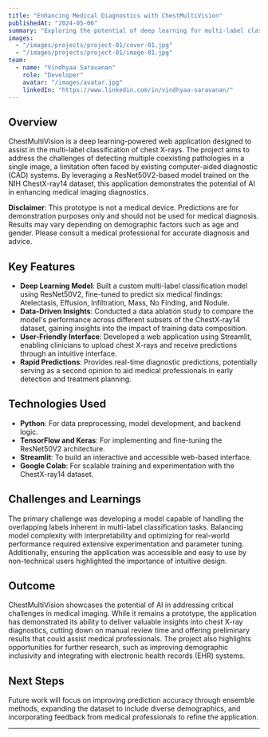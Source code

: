 ```yaml
---
title: "Enhancing Medical Diagnostics with ChestMultiVision"
publishedAt: "2024-05-06"
summary: "Exploring the potential of deep learning for multi-label classification of chest X-rays, enabling early detection of multiple medical findings with a user-friendly application."
images:
  - "/images/projects/project-01/cover-01.jpg"
  - "/images/projects/project-01/image-01.jpg"
team:
  - name: "Vindhyaa Saravanan"
    role: "Developer"
    avatar: "/images/avatar.jpg"
    linkedIn: "https://www.linkedin.com/in/vindhyaa-saravanan/"
---
```


## Overview

ChestMultiVision is a deep learning-powered web application designed to assist in the multi-label classification of chest X-rays. The project aims to address the challenges of detecting multiple coexisting pathologies in a single image, a limitation often faced by existing computer-aided diagnostic (CAD) systems. By leveraging a ResNet50V2-based model trained on the NIH ChestX-ray14 dataset, this application demonstrates the potential of AI in enhancing medical imaging diagnostics.

**Disclaimer**: This prototype is not a medical device. Predictions are for demonstration purposes only and should not be used for medical diagnosis. Results may vary depending on demographic factors such as age and gender. Please consult a medical professional for accurate diagnosis and advice.

## Key Features

- **Deep Learning Model**: Built a custom multi-label classification model using ResNet50V2, fine-tuned to predict six medical findings: Atelectasis, Effusion, Infiltration, Mass, No Finding, and Nodule.
- **Data-Driven Insights**: Conducted a data ablation study to compare the model's performance across different subsets of the ChestX-ray14 dataset, gaining insights into the impact of training data composition.
- **User-Friendly Interface**: Developed a web application using Streamlit, enabling clinicians to upload chest X-rays and receive predictions through an intuitive interface.
- **Rapid Predictions**: Provides real-time diagnostic predictions, potentially serving as a second opinion to aid medical professionals in early detection and treatment planning.

## Technologies Used

- **Python**: For data preprocessing, model development, and backend logic.
- **TensorFlow and Keras**: For implementing and fine-tuning the ResNet50V2 architecture.
- **Streamlit**: To build an interactive and accessible web-based interface.
- **Google Colab**: For scalable training and experimentation with the ChestX-ray14 dataset.

## Challenges and Learnings

The primary challenge was developing a model capable of handling the overlapping labels inherent in multi-label classification tasks. Balancing model complexity with interpretability and optimizing for real-world performance required extensive experimentation and parameter tuning. Additionally, ensuring the application was accessible and easy to use by non-technical users highlighted the importance of intuitive design.

## Outcome

ChestMultiVision showcases the potential of AI in addressing critical challenges in medical imaging. While it remains a prototype, the application has demonstrated its ability to deliver valuable insights into chest X-ray diagnostics, cutting down on manual review time and offering preliminary results that could assist medical professionals. The project also highlights opportunities for further research, such as improving demographic inclusivity and integrating with electronic health records (EHR) systems.

## Next Steps

Future work will focus on improving prediction accuracy through ensemble methods, expanding the dataset to include diverse demographics, and incorporating feedback from medical professionals to refine the application.

---
